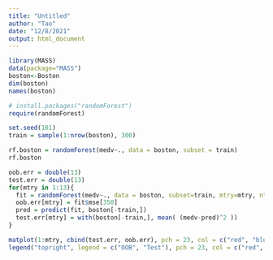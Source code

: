 ---
title: "Untitled"
author: "Tao"
date: "12/8/2021"
output: html_document
---

```{r}
library(MASS)
data(package="MASS")
boston<-Boston
dim(boston)
names(boston)

```

```{r}
# install.packages("randomForest")
require(randomForest)
```

```{r}
set.seed(101)
train = sample(1:nrow(boston), 300)
```

```{r}
rf.boston = randomForest(medv~., data = boston, subset = train)
rf.boston
```

```{r}
oob.err = double(13)
test.err = double(13)
for(mtry in 1:13){
  fit = randomForest(medv~., data = boston, subset=train, mtry=mtry, ntree = 350)
  oob.err[mtry] = fit$mse[350]
  pred = predict(fit, boston[-train,])
  test.err[mtry] = with(boston[-train,], mean( (medv-pred)^2 ))
}
```

```{r}
matplot(1:mtry, cbind(test.err, oob.err), pch = 23, col = c("red", "blue"), type = "b", ylab="Mean Squared Error")
legend("topright", legend = c("OOB", "Test"), pch = 23, col = c("red", "blue"))
```

